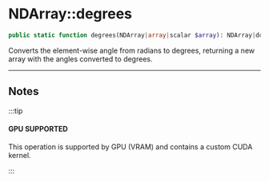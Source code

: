 
# NDArray::degrees

```php
public static function degrees(NDArray|array|scalar $array): NDArray|double;
```
Converts the element-wise angle from radians to degrees,
returning a new array with the angles converted to degrees.

---

## Notes

:::tip

#### GPU SUPPORTED
This operation is supported by GPU (VRAM) and contains a custom CUDA kernel.

:::
